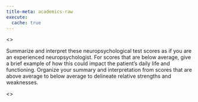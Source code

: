 ```yaml
---
title-meta: academics-raw
execute:
  cache: true
---
```


<<PROMPT>>

Summarize and interpret these neuropsychological test scores as if you are an experienced neuropsychologist. For scores that are below average, give a brief example of how this could impact the patient's daily life and functioning. Organize your summary and interpretation from scores that are above average to below average to delineate relative strengths and weaknesses.

<<START>>

